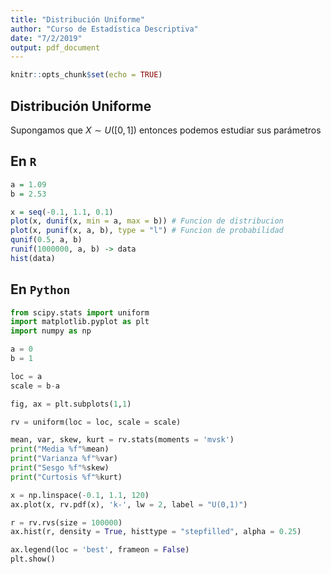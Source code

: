 ```yaml
---
title: "Distribución Uniforme"
author: "Curso de Estadística Descriptiva"
date: "7/2/2019"
output: pdf_document
---
```


```r
knitr::opts_chunk$set(echo = TRUE)
```

## Distribución Uniforme

Supongamos que $X\sim U([0,1])$ entonces podemos estudiar sus parámetros

## En `R` 
```r
a = 1.09
b = 2.53

x = seq(-0.1, 1.1, 0.1)
plot(x, dunif(x, min = a, max = b)) # Funcion de distribucion
plot(x, punif(x, a, b), type = "l") # Funcion de probabilidad
qunif(0.5, a, b)
runif(1000000, a, b) -> data
hist(data)
```

## En `Python` 

```python

from scipy.stats import uniform
import matplotlib.pyplot as plt 
import numpy as np

a = 0
b = 1

loc = a
scale = b-a

fig, ax = plt.subplots(1,1)

rv = uniform(loc = loc, scale = scale)

mean, var, skew, kurt = rv.stats(moments = 'mvsk')
print("Media %f"%mean)
print("Varianza %f"%var)
print("Sesgo %f"%skew)
print("Curtosis %f"%kurt)

x = np.linspace(-0.1, 1.1, 120)
ax.plot(x, rv.pdf(x), 'k-', lw = 2, label = "U(0,1)")

r = rv.rvs(size = 100000)
ax.hist(r, density = True, histtype = "stepfilled", alpha = 0.25)

ax.legend(loc = 'best', frameon = False)
plt.show()
```

